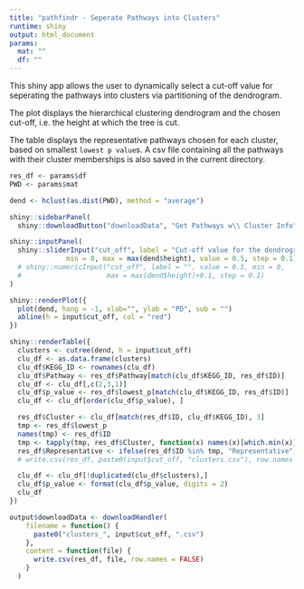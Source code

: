 ```yaml
---
title: "pathfindr - Seperate Pathways into Clusters"
runtime: shiny
output: html_document
params:
  mat: ""
  df: ""
---
```


This shiny app allows the user to dynamically select a cut-off value for seperating the pathways into clusters via partitioning of the dendrogram. 

The plot displays the hierarchical clustering dendrogram and the chosen cut-off, i.e. the height at which the tree is cut.

The table displays the representative pathways chosen for each cluster, based on smallest `lowest p value`s. A csv file containing all the pathways with their cluster memberships is also saved in the current directory.

```r
res_df <- params$df
PWD <- params$mat

dend <- hclust(as.dist(PWD), method = "average")

shiny::sidebarPanel(
  shiny::downloadButton("downloadData", "Get Pathways w\\ Cluster Info"))

shiny::inputPanel(
  shiny::sliderInput("cut_off", label = "Cut-off value for the dendrogram:",
              min = 0, max = max(dend$height), value = 0.5, step = 0.1)
  # shiny::numericInput("cut_off", label = "", value = 0.5, min = 0, 
  #                     max = max(dend$height)+0.1, step = 0.1)
)

shiny::renderPlot({
  plot(dend, hang = -1, xlab="", ylab = "PD", sub = "")
  abline(h = input$cut_off, col = "red")
})

shiny::renderTable({
  clusters <- cutree(dend, h = input$cut_off)
  clu_df <- as.data.frame(clusters)
  clu_df$KEGG_ID <- rownames(clu_df)
  clu_df$Pathway <- res_df$Pathway[match(clu_df$KEGG_ID, res_df$ID)]
  clu_df <- clu_df[,c(2,3,1)]
  clu_df$p_value <- res_df$lowest_p[match(clu_df$KEGG_ID, res_df$ID)]
  clu_df <- clu_df[order(clu_df$p_value), ]

  res_df$Cluster <- clu_df[match(res_df$ID, clu_df$KEGG_ID), 3]
  tmp <- res_df$lowest_p
  names(tmp) <- res_df$ID
  tmp <- tapply(tmp, res_df$Cluster, function(x) names(x)[which.min(x)])
  res_df$Representative <- ifelse(res_df$ID %in% tmp, "Representative", "Member")
  # write.csv(res_df, paste0(input$cut_off, "clusters.csv"), row.names = F)

  clu_df <- clu_df[!duplicated(clu_df$clusters),]
  clu_df$p_value <- format(clu_df$p_value, digits = 2)
  clu_df
})

output$downloadData <- downloadHandler(
    filename = function() {
      paste0("clusters_", input$cut_off, ".csv")
    },
    content = function(file) {
      write.csv(res_df, file, row.names = FALSE)
    }
  )

```
